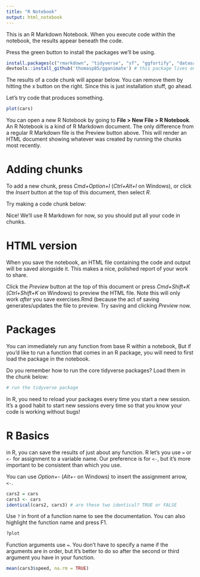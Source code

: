 ```yaml
---
title: "R Notebook"
output: html_notebook
---
```


This is an R Markdown Notebook. When you execute code within the notebook, the results appear beneath the code. 

Press the green button to install the packages we'll be using.

```r
install.packages(c("rmarkdown", "tidyverse", "sf", "ggfortify", "datasauRus", "gapminder", "nycflights13", "devtools"))
devtools::install_github('thomasp85/gganimate') # this package lives on GitHub, not CRAN!
```

The results of a code chunk will appear below. You can remove them by hitting the x button on the right. Since this is just installation stuff, go ahead.

Let's try code that produces something.

```r
plot(cars)
```


You can open a new R Notebook by going to **File > New File > R Notebook**. An R Notebook is a kind of R Markdown document. The only difference from a regular R Markdown file is the Preview button above. This will render an HTML document showing whatever was created by running the chunks most recently.

# Adding chunks

To add a new chunk, press *Cmd+Option+I* (*Ctrl+Alt+I* on Windows), or click the *Insert* button at the top of this document, then select *R*. 

Try making a code chunk below:



Nice! We'll use R Markdown for now, so you should put all your code in chunks.

# HTML version

When you save the notebook, an HTML file containing the code and output will be saved alongside it. This makes a nice, polished report of your work to share.

Click the *Preview* button at the top of this document or press *Cmd+Shift+K* (*Ctrl+Shift+K* on Windows) to preview the HTML file. Note this will only work _after_ you save exercises.Rmd (because the act of saving generates/updates the file to preview. Try saving and clicking *Preview* now.

# Packages

You can immediately run any function from base R within a notebook, But if you'd like to run a function that comes in an R package, you will need to first load the package in the notebook.

Do you remember how to run the core tidyverse packages? Load them in the chunk below:

```r
# run the tidyverse package


```

In R, you need to reload your packages every time you start a new session. It's a good habit to start new sessions every time so that you know your code is working without bugs!

# R Basics

in R, you can save the results of just about any function. R let's you use `=` or `<-` for assignment to a variable name. Our preference is for `<-`, but it's more important to be consistent than which you use. 

You can use *Option+-* (*Alt+-* on Windows) to insert the assignment arrow, `<-`.

```r
cars2 = cars
cars3 <- cars
identical(cars2, cars3) # are these two identical? TRUE or FALSE
```

Use `?` in front of a function name to see the documentation. You can also highlight the function name and press F1.

```r
?plot
```

Function arguments use `=`. You don't have to specify a name if the arguments are in order, but it's better to do so after the second or third argument you have in your function.

```r
mean(cars3$speed, na.rm = TRUE)
```

